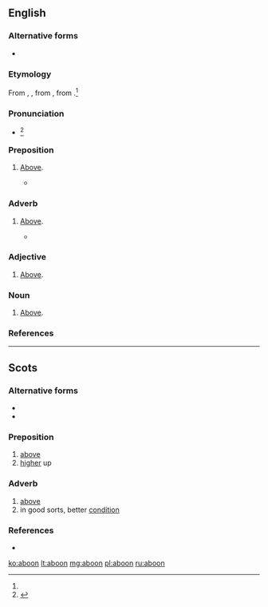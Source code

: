 ==English==

===Alternative forms===
* {{l|en|abune}}

===Etymology===
From {{etyl|enm|en}} {{m|enm|abone}}, {{m|enm|abowne}}, from {{m|enm|abuven}}, from {{etyl|ang|en}} {{m|ang|ābufan||above}}.<ref name=WI3/>

===Pronunciation===
* {{a|US}} {{IPA|/əˈbun/|/əˈbʏn/|lang=en}}<ref name=WI3>{{R:MW3 1976|page=4}}</ref>

===Preposition===
{{en-prep}}

# {{lb|en|Scotland|British|_|dialectal}} [[above|Above]].
#* {{quote-book|author=Walter Scott|authorlink=Walter Scott|passage='''Aboon''' the pass of Bally-Brough.}}

===Adverb===
{{en-adv|-}}

# {{lb|en|Scotland|British|_|dialect}} [[above|Above]].
#* {{quote-book|passage=The ceiling fair that rose '''aboon'''.|author=[[w:Joseph Rodman Drake|Joseph Rodman Drake]]}}

===Adjective===
{{en-adj|-}}

# {{lb|en|Scotland|British|_|dialect}} [[above|Above]].

===Noun===
{{en-noun|-}}

# {{lb|en|Scotland|British|_|dialect}} [[above|Above]].

===References===
<references/>

----

==Scots==

===Alternative forms===
* {{l|sco|abuin}}
* {{l|sco|abune}}

===Preposition===
{{sco-prep}}

# [[above]]
# [[higher]] up

===Adverb===
{{sco-adv|-}}

# [[above]]
# in good sorts, better [[condition]]

===References===
* {{R:DSL}}

[[ko:aboon]]
[[lt:aboon]]
[[mg:aboon]]
[[pl:aboon]]
[[ru:aboon]]
